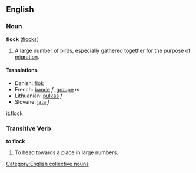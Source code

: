 ==English==
===Noun===
'''flock''' ([[flocks]])

#A large number of birds, especially gathered together for the purpose of [[migration]].

====Translations====
*Danish: [[flok]]
*French: [[bande]] ''f'', [[groupe]] ''m''
*Lithuanian: [[pulkas]] ''f''
*Slovene: [[jata]] ''f''


[[Category:English collective nouns]]

[[it:flock]]

===Transitive Verb===
'''to flock'''

#To head towards a place in large numbers.